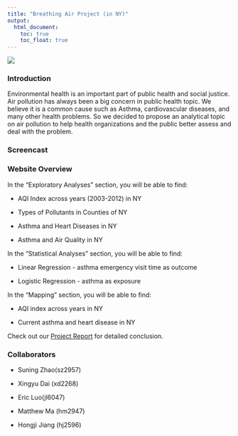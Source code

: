 ```yaml
---
title: "Breathing Air Project (in NY)"
output: 
  html_document:
    toc: true
    toc_float: true
---
```


![](https://www.health.com/thmb/I76TMoL0RimMAQtT5tPcXpwZetc=/750x0/filters:no_upscale():max_bytes(150000):strip_icc():format(webp)/Does-Asthma-Go-Away-GettyImages-472092909-2000-b2c0295d9f1742a2a44696512bac931e.jpg)

### Introduction

Environmental health is an important part of public health and social justice. Air pollution has always been a big concern in public health topic. We believe it is a common cause such as Asthma, cardiovascular diseases, and many other health problems. So we decided to propose an analytical topic on air pollution to help health organizations and the public better assess and deal with the problem.

### Screencast



### Website Overview

In the "Exploratory Analyses" section, you will be able to find:

* AQI Index across years (2003-2012) in NY 

* Types of Pollutants in Counties of NY

* Asthma and Heart Diseases in NY

* Asthma and Air Quality in NY

In the "Statistical Analyses" section, you will be able to find:

* Linear Regression - asthma emergency visit time as outcome

* Logistic Regression - asthma as exposure

In the "Mapping" section, you will be able to find:

* AQI index across years in NY

* Current asthma and heart disease in NY

Check out our [Project Report](Project_Report.html) for detailed conclusion.

### Collaborators

* Suning Zhao(sz2957)

* Xingyu Dai (xd2268)

* Eric Luo(jl6047)

* Matthew Ma (hm2947)

* Hongji Jiang (hj2596)



